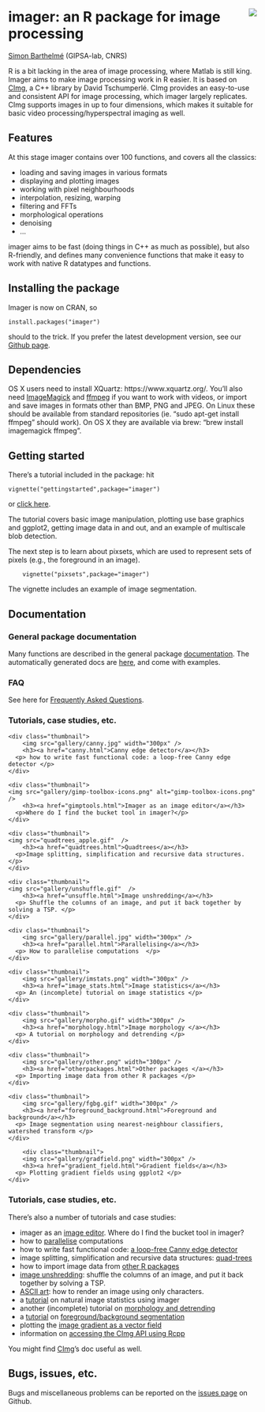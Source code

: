 <!-- --- -->
<!-- title: "imager: an R package for image processing" -->
<!-- --- -->

<div id="header">
<p><img src="warped_parrots_small.png" style="float: right; margin-left: 20px;" /></p>
<h1 class="title">imager: an R package for image processing</h1>

</div>


[Simon Barthelmé](http://sites.google.com/site/simonbarthelme) (GIPSA-lab, CNRS) 

<!-- <img src="warped_parrots_small.png" style="float: right; margin-left: 20px;" /> -->


R is a bit lacking in the area of image processing, where Matlab is still king. Imager aims to make image processing work in R easier. It is based on [CImg](http://cimg.sourceforge.net/), a C++ library by David Tschumperlé. CImg provides an easy-to-use and consistent API for image processing, which imager largely replicates. CImg supports images in up to four dimensions, which makes it suitable for basic video processing/hyperspectral imaging as well. 

## Features

At this stage imager contains over 100 functions, and covers all the classics:

- loading and saving images in various formats
- displaying and plotting images
- working with pixel neighbourhoods 
- interpolation, resizing, warping
- filtering and FFTs
- morphological operations 
- denoising 
- ... 

imager aims to be fast (doing things in C++ as much as possible), but also R-friendly, and defines many convenience functions that make it easy to work with native R datatypes and functions. 

## Installing the package

Imager is now on CRAN, so

	install.packages("imager")

should to the trick. If you prefer the latest development version, see our [Github page](https://www.github.com/dahtah/imager). 

## Dependencies

OS X users need to install XQuartz: https://www.xquartz.org/. You'll also need [ImageMagick](http://www.imagemagick.org/script/binary-releases.php) and [ffmpeg](http://ffmpeg.org/download.html) if you want to work with videos, or import and save images in formats other than BMP, PNG and JPEG. On Linux these should be available from standard repositories (ie. "sudo apt-get install ffmpeg" should work). On OS X they are available via brew: "brew install imagemagick ffmpeg". 

## Getting started 

There's a tutorial included in the package:  hit

	vignette("gettingstarted",package="imager")

or [click here](gettingstarted.html).

The tutorial covers basic image manipulation, plotting use base graphics and ggplot2, getting image data in and out, and an example of multiscale blob detection.

The next step is to learn about pixsets, which are used to represent sets of pixels (e.g., the foreground in an image).

		vignette("pixsets",package="imager")

The vignette includes an example of image segmentation. 


## Documentation

### General package documentation 

Many functions are described in the general package [documentation](imager.html). The automatically generated docs are [here](https://cran.r-project.org/web/packages/imager/imager.pdf), and come with examples. 

### FAQ

See here for [Frequently Asked Questions](FAQ.html). 

### Tutorials, case studies, etc. 

<!--html_preserve-->
<div class="row">

<div class = "col-sm-6 col-md-3">

    <div class="thumbnail">
		<img src="gallery/canny.jpg" width="300px" />
        <h3><a href="canny.html">Canny edge detector</a></h3>
      <p> how to write fast functional code: a loop-free Canny edge detector </p>
    </div>
</div>

<div class = "col-sm-6 col-md-3">

  	<div class="thumbnail">
	<img src="gallery/gimp-toolbox-icons.png" alt="gimp-toolbox-icons.png" />
        <h3><a href="gimptools.html">Imager as an image editor</a></h3>
      <p>Where do I find the bucket tool in imager?</p>
    </div>
</div>

<div class = "col-sm-6 col-md-3">

  	<div class="thumbnail">
	<img src="quadtrees_apple.gif"  />
        <h3><a href="quadtrees.html">Quadtrees</a></h3>
      <p>Image splitting, simplification and recursive data structures.</p>
    </div>
</div>


<div class = "col-sm-6 col-md-3">

  	<div class="thumbnail">
	<img src="gallery/unshuffle.gif"  />
        <h3><a href="unsuffle.html">Image unshredding</a></h3>
      <p> Shuffle the columns of an image, and put it back together by solving a TSP. </p>
    </div>
</div>

</div>
<div class="row">

<div class = "col-sm-6 col-md-3">

    <div class="thumbnail">
		<img src="gallery/parallel.jpg" width="300px" />
        <h3><a href="parallel.html">Parallelising</a></h3>
      <p> How to parallelise computations  </p>
    </div>
</div>
	

<div class = "col-sm-6 col-md-3">

    <div class="thumbnail">
		<img src="gallery/imstats.png" width="300px" />
        <h3><a href="image_stats.html">Image statistics</a></h3>
      <p> An (incomplete) tutorial on image statistics </p>
    </div>
</div>

<div class = "col-sm-6 col-md-3">

    <div class="thumbnail">
		<img src="gallery/morpho.gif" width="300px" />
        <h3><a href="morphology.html">Image morphology </a></h3>
      <p> A tutorial on morphology and detrending </p>
    </div>
</div>

<div class = "col-sm-6 col-md-3">
    <div class="thumbnail">
		<img src="gallery/other.png" width="300px" />
        <h3><a href="otherpackages.html">Other packages </a></h3>
      <p> Importing image data from other R packages </p>
    </div>
</div>

</div>

<div class="row">

<div class = "col-sm-6 col-md-3">

    <div class="thumbnail">
		<img src="gallery/fgbg.gif" width="300px" />
        <h3><a href="foreground_background.html">Foreground and background</a></h3>
      <p> Image segmentation using nearest-neighbour classifiers, watershed transform </p>
    </div>

</div>

<div class = "col-sm-6 col-md-3">
	    <div class="thumbnail">
		<img src="gallery/gradfield.png" width="300px" />
        <h3><a href="gradient_field.html">Gradient fields</a></h3>
      <p> Plotting gradient fields using ggplot2 </p>
    </div>

</div>
</div>
<!--/html_preserve-->


### Tutorials, case studies, etc. 

There's also a number of tutorials and case studies:

- imager as an [image editor](gimptools.html). Where do I find the bucket tool in imager?
- how to [parallelise](parallel.html) computations 
- how to write fast functional code: [a loop-free Canny edge detector](canny.html)
- image splitting, simplification and recursive data structures: [quad-trees](quadtrees.html)
- how to import image data from [other R packages](otherpackages.html)
- [image unshredding](unshuffle.html): shuffle the columns of an image, and put it back together by solving a TSP. 
- [ASCII art](ascii_art.html): how to render an image using only characters. 
- a [tutorial](image_stats.html) on natural image statistics using imager
- another (incomplete) tutorial on [morphology and detrending](morphology.html)
- a [tutorial](foreground_background.html) on [foreground/background segmentation](http://opensource.graphics/how-to-code-a-nice-user-guided-foreground-extraction-algorithm/)
- plotting the [image gradient as a vector field](gradient_field.html)
- information on [accessing the CImg API using Rcpp](cpp_api.html)

You might find [CImg](http://cimg.eu/)'s doc useful as well. 

## Bugs, issues, etc.

Bugs and miscellaneous problems can be reported on the [issues page](https://github.com/dahtah/imager/issues) on Github. 
